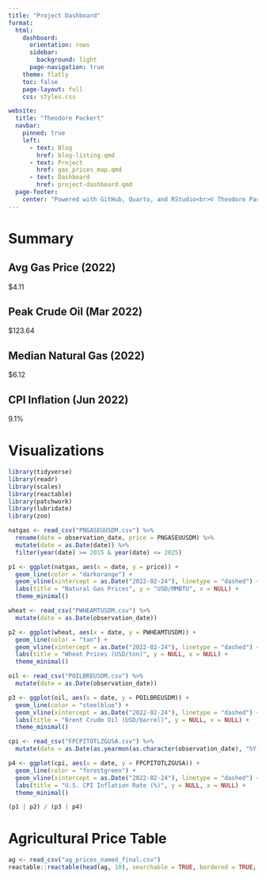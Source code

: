 ```yaml
---
title: "Project Dashboard"
format:
  html:
    dashboard:
      orientation: rows
      sidebar:
        background: light
      page-navigation: true
    theme: flatly
    toc: false
    page-layout: full
    css: styles.css

website:
  title: "Theodore Packert"
  navbar:
    pinned: true
    left:
      - text: Blog
        href: blog-listing.qmd
      - text: Project
        href: gas_prices_map.qmd
      - text: Dashboard
        href: project-dashboard.qmd
  page-footer:
    center: "Powered with GitHub, Quarto, and RStudio<br>© Theodore Packert, 2025"
---
```


# Summary

::: {.value-box appearance="default"}
## Avg Gas Price (2022)

\$4.11
:::

::: {.value-box appearance="default"}
## Peak Crude Oil (Mar 2022)

\$123.64
:::

::: {.value-box appearance="default"}
## Median Natural Gas (2022)

\$6.12
:::

::: {.value-box appearance="default"}
## CPI Inflation (Jun 2022)

9.1%
:::

# Visualizations {.page-layout-full}

```r
library(tidyverse)
library(readr)
library(scales)
library(reactable)
library(patchwork)
library(lubridate)
library(zoo)

natgas <- read_csv("PNGASEUUSDM.csv") %>%
  rename(date = observation_date, price = PNGASEUUSDM) %>%
  mutate(date = as.Date(date)) %>%
  filter(year(date) >= 2015 & year(date) <= 2025)

p1 <- ggplot(natgas, aes(x = date, y = price)) +
  geom_line(color = "darkorange") +
  geom_vline(xintercept = as.Date("2022-02-24"), linetype = "dashed") +
  labs(title = "Natural Gas Prices", y = "USD/MMBTU", x = NULL) +
  theme_minimal()

wheat <- read_csv("PWHEAMTUSDM.csv") %>%
  mutate(date = as.Date(observation_date))

p2 <- ggplot(wheat, aes(x = date, y = PWHEAMTUSDM)) +
  geom_line(color = "tan") +
  geom_vline(xintercept = as.Date("2022-02-24"), linetype = "dashed") +
  labs(title = "Wheat Prices (USD/ton)", y = NULL, x = NULL) +
  theme_minimal()

oil <- read_csv("POILBREUSDM.csv") %>%
  mutate(date = as.Date(observation_date))

p3 <- ggplot(oil, aes(x = date, y = POILBREUSDM)) +
  geom_line(color = "steelblue") +
  geom_vline(xintercept = as.Date("2022-02-24"), linetype = "dashed") +
  labs(title = "Brent Crude Oil (USD/barrel)", y = NULL, x = NULL) +
  theme_minimal()

cpi <- read_csv("FPCPITOTLZGUSA.csv") %>%
  mutate(date = as.Date(as.yearmon(as.character(observation_date), "%Y-%m")))

p4 <- ggplot(cpi, aes(x = date, y = FPCPITOTLZGUSA)) +
  geom_line(color = "forestgreen") +
  geom_vline(xintercept = as.Date("2022-02-24"), linetype = "dashed") +
  labs(title = "U.S. CPI Inflation Rate (%)", y = NULL, x = NULL) +
  theme_minimal()

(p1 | p2) / (p3 | p4)
```

# Agricultural Price Table

```r
ag <- read_csv("ag_prices_named_final.csv")
reactable::reactable(head(ag, 10), searchable = TRUE, bordered = TRUE, highlight = TRUE)
```
